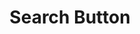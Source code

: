 ---
title: Search Button
description: Search Button component for Orama Cloud UI components.
editUrl: false
prev: false
next: false
---